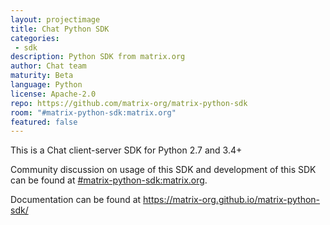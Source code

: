 ```yaml
---
layout: projectimage
title: Chat Python SDK
categories: 
 - sdk
description: Python SDK from matrix.org
author: Chat team
maturity: Beta
language: Python
license: Apache-2.0
repo: https://github.com/matrix-org/matrix-python-sdk
room: "#matrix-python-sdk:matrix.org"
featured: false
---
```


This is a Chat client-server SDK for Python 2.7 and 3.4+

Community discussion on usage of this SDK and development of this SDK
can be found at
[\#matrix-python-sdk:matrix.org](https://to.chat.dingshunyu.top/#/%23matrix-python-sdk:matrix.org).

Documentation can be found at
<https://matrix-org.github.io/matrix-python-sdk/>
